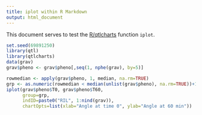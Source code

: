 ```yaml
---
title: iplot within R Markdown
output: html_document
---
```


This document serves to test the
[R/qtlcharts](https://kbroman.org/qtlcharts) function `iplot`.

```r
set.seed(69891250)
library(qtl)
library(qtlcharts)
data(grav)
grav$pheno <- grav$pheno[,seq(1, nphe(grav), by=5)]
```

```r
rowmedian <- apply(grav$pheno, 1, median, na.rm=TRUE)
grp <- as.numeric(rowmedian < median(unlist(grav$pheno), na.rm=TRUE))+1
iplot(grav$pheno$T0, grav$pheno$T60,
      group=grp,
      indID=paste0("RIL", 1:nind(grav)),
      chartOpts=list(xlab="Angle at time 0", ylab="Angle at 60 min"))
```
